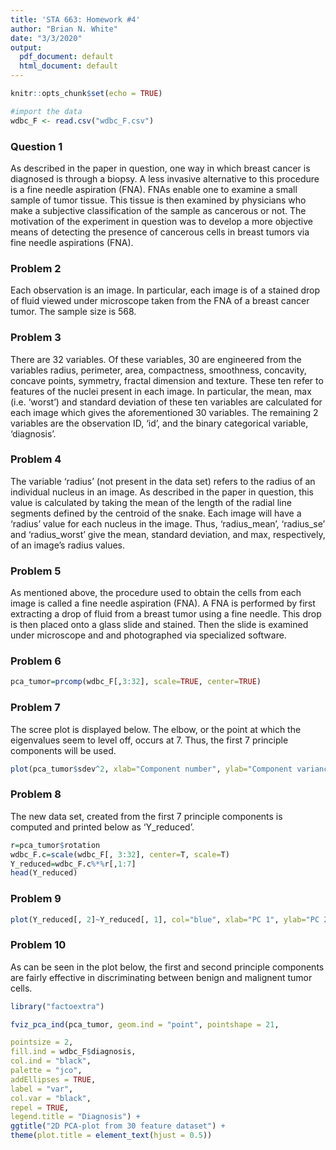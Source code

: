 ```yaml
---
title: 'STA 663: Homework #4'
author: "Brian N. White"
date: "3/3/2020"
output:
  pdf_document: default
  html_document: default
---
```


```r
knitr::opts_chunk$set(echo = TRUE)
```

```r
#import the data
wdbc_F <- read.csv("wdbc_F.csv")
```

### Question 1

As described in the paper in question, one way in which breast cancer is diagnosed is through a biopsy. A less invasive alternative to this procedure is a fine needle aspiration (FNA). FNAs enable one to examine a small sample of tumor tissue. This tissue is then examined by physicians who make a subjective classification of the sample as cancerous or not. The motivation of the experiment in question was to develop a more objective means of detecting the presence of cancerous cells in breast tumors via fine needle aspirations (FNA). 

### Problem 2

Each observation is an image. In particular, each image is of a stained drop of fluid viewed under microscope taken from the FNA of a breast cancer tumor. The sample size is 568.

### Problem 3

There are 32 variables. Of these variables, 30 are engineered from the variables radius, perimeter, area, compactness, smoothness, concavity, concave points, symmetry, fractal dimension and texture. These ten refer to features of the nuclei present in each image. In particular, the mean, max (i.e. 'worst') and standard deviation of these ten variables are calculated for each image which gives the aforementioned 30 variables. The remaining 2 variables are the observation ID, 'id', and the binary categorical variable, 'diagnosis'.

### Problem 4

The variable 'radius' (not present in the data set) refers to the radius of an individual nucleus in an image. As described in the paper in question, this value is calculated by taking the mean of the length of the radial line segments defined by the centroid of the snake. Each image will have a 'radius' value for each nucleus in the image. Thus, 'radius_mean', 'radius_se' and 'radius_worst' give the mean, standard deviation, and max, respectively, of an image's radius values.

### Problem 5

As mentioned above, the procedure used to obtain the cells from each image is called a fine needle aspiration (FNA). A FNA is performed by first extracting a drop of fluid from a breast tumor using a fine needle. This drop is then placed onto a glass slide and stained. Then the slide is examined under microscope and and photographed via specialized software.

### Problem 6

```r
pca_tumor=prcomp(wdbc_F[,3:32], scale=TRUE, center=TRUE)
```

### Problem 7
The scree plot is displayed below. The elbow, or the point at which the eigenvalues seem to level off, occurs at 7. Thus, the first 7 principle components will be used.

```r
plot(pca_tumor$sdev^2, xlab="Component number", ylab="Component variance", type="l")
```

### Problem 8

The new data set, created from the first 7 principle components is computed and printed below as 'Y_reduced'.
```r
r=pca_tumor$rotation
wdbc_F.c=scale(wdbc_F[, 3:32], center=T, scale=T)
Y_reduced=wdbc_F.c%*%r[,1:7]
head(Y_reduced)

```

### Problem 9 

```r
plot(Y_reduced[, 2]~Y_reduced[, 1], col="blue", xlab="PC 1", ylab="PC 2")
```


### Problem 10

As can be seen in the plot below, the first and second principle components are fairly effective in discriminating between benign and malignent tumor cells.

```r
library("factoextra")

fviz_pca_ind(pca_tumor, geom.ind = "point", pointshape = 21,

pointsize = 2,
fill.ind = wdbc_F$diagnosis,
col.ind = "black",
palette = "jco",
addEllipses = TRUE,
label = "var",
col.var = "black",
repel = TRUE,
legend.title = "Diagnosis") +
ggtitle("2D PCA-plot from 30 feature dataset") +
theme(plot.title = element_text(hjust = 0.5))


```

